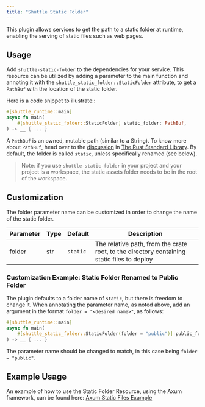 ```yaml
---
title: "Shuttle Static Folder"
---
```


This plugin allows services to get the path to a static folder at runtime, enabling the serving of static files such as web pages.

## Usage
Add `shuttle-static-folder` to the dependencies for your service. This resource can be utilized by adding a parameter to the main function and annoting it with the `shuttle_static_folder::StaticFolder` attribute, to get a `PathBuf` with the location of the static folder.

Here is a code snippet to illustrate::

``` rust
#[shuttle_runtime::main]
async fn main(
    #[shuttle_static_folder::StaticFolder] static_folder: PathBuf,
) -> __ { ... }
```

A `PathBuf` is an owned, mutable path (similar to a String). To know more about `PathBuf`, head over to the [discussion](https://doc.rust-lang.org/std/path/struct.PathBuf.html) in [The Rust Standard Library](https://doc.rust-lang.org/std/index.html). By default, the folder is called `static`, unless specifically renamed (see below).

> Note: if you use `shuttle-static-folder` in your project and your project is a workspace, the static assets
> folder needs to be in the root of the workspace.

## Customization

The folder parameter name can be customized in order to change the name of the static folder.

| Parameter | Type | Default  | Description                                                        |
|-----------|------|----------|--------------------------------------------------------------------|
| folder    | str  | `static` | The relative path, from the crate root, to the directory containing static files to deploy |

### Customization Example: Static Folder Renamed to Public Folder
The plugin defaults to a folder name of `static`, but there is freedom to change it.  When annotating the parameter name, as noted above, add an argument in the format `folder = "<desired name>"`, as follows:

``` rust
#[shuttle_runtime::main]
async fn main(
    #[shuttle_static_folder::StaticFolder(folder = "public")] public_folder: PathBuf,
) -> __ { ... }
```

The parameter name should be changed to match, in this case being `folder = "public"`.

## Example Usage

An example of how to use the Static Folder Resource, using the Axum framework, can be found here: [Axum Static Files Example](https://github.com/shuttle-hq/shuttle-examples/tree/main/axum/static-files)
